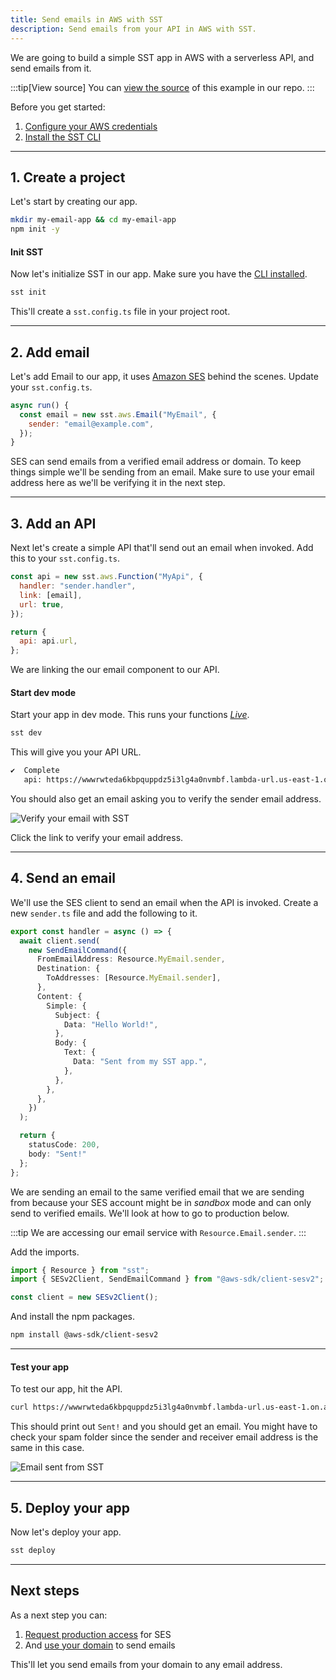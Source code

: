 ```yaml
---
title: Send emails in AWS with SST
description: Send emails from your API in AWS with SST.
---
```


We are going to build a simple SST app in AWS with a serverless API, and send emails from it.

:::tip[View source]
You can [view the source](https://github.com/sst/ion/tree/dev/examples/aws-email) of this example in our repo.
:::

Before you get started:

1. [Configure your AWS credentials](https://docs.sst.dev/advanced/iam-credentials#loading-from-a-file)
2. [Install the SST CLI](/docs/reference/cli)

---

## 1. Create a project

Let's start by creating our app.

```bash
mkdir my-email-app && cd my-email-app
npm init -y
```

#### Init SST

Now let's initialize SST in our app. Make sure you have the [CLI installed](/docs/reference/cli/).

```bash
sst init
```

This'll create a `sst.config.ts` file in your project root.

---

## 2. Add email

Let's add Email to our app, it uses [Amazon SES](https://aws.amazon.com/ses/) behind the scenes. Update your `sst.config.ts`.

```js title="sst.config.ts" {3}
async run() {
  const email = new sst.aws.Email("MyEmail", {
    sender: "email@example.com",
  });
}
```

SES can send emails from a verified email address or domain. To keep things simple we'll be sending from an email. Make sure to use your email address here as we'll be verifying it in the next step.

---

## 3. Add an API

Next let's create a simple API that'll send out an email when invoked. Add this to your `sst.config.ts`.

```js title="sst.config.ts" {3}
const api = new sst.aws.Function("MyApi", {
  handler: "sender.handler",
  link: [email],
  url: true,
});

return {
  api: api.url,
};
```

We are linking the our email component to our API.

#### Start dev mode

Start your app in dev mode. This runs your functions [_Live_](/docs/live/).

```bash
sst dev
```

This will give you your API URL.

```bash frame="none"
✔  Complete
   api: https://wwwrwteda6kbpquppdz5i3lg4a0nvmbf.lambda-url.us-east-1.on.aws/
```

You should also get an email asking you to verify the sender email address.

![Verify your email with SST](../../../../../assets/docs/start/verify-your-email-with-sst.png)

Click the link to verify your email address. 

---

## 4. Send an email

We'll use the SES client to send an email when the API is invoked. Create a new `sender.ts` file and add the following to it.

```ts title="sender.ts" {4}
export const handler = async () => {
  await client.send(
    new SendEmailCommand({
      FromEmailAddress: Resource.MyEmail.sender,
      Destination: {
        ToAddresses: [Resource.MyEmail.sender],
      },
      Content: {
        Simple: {
          Subject: {
            Data: "Hello World!",
          },
          Body: {
            Text: {
              Data: "Sent from my SST app.",
            },
          },
        },
      },
    })
  );

  return {
    statusCode: 200,
    body: "Sent!"
  };
};
```

We are sending an email to the same verified email that we are sending from because your SES account might be in _sandbox_ mode and can only send to verified emails. We'll look at how to go to production below.

:::tip
We are accessing our email service with `Resource.Email.sender`.
:::

Add the imports.

```ts title="sender.ts"
import { Resource } from "sst";
import { SESv2Client, SendEmailCommand } from "@aws-sdk/client-sesv2";

const client = new SESv2Client();
```

And install the npm packages.

```bash
npm install @aws-sdk/client-sesv2
```

---

#### Test your app

To test our app, hit the API.

```bash
curl https://wwwrwteda6kbpquppdz5i3lg4a0nvmbf.lambda-url.us-east-1.on.aws
```

This should print out `Sent!` and you should get an email. You might have to check your spam folder since the sender and receiver email address is the same in this case.

![Email sent from SST](../../../../../assets/docs/start/email-sent-from-sst.png)

---

## 5. Deploy your app

Now let's deploy your app.

```bash
sst deploy
```

---

## Next steps

As a next step you can:

1. [Request production access](https://docs.aws.amazon.com/ses/latest/dg/request-production-access.html) for SES
2. And [use your domain](/docs/component/aws/email/) to send emails

This'll let you send emails from your domain to any email address.
